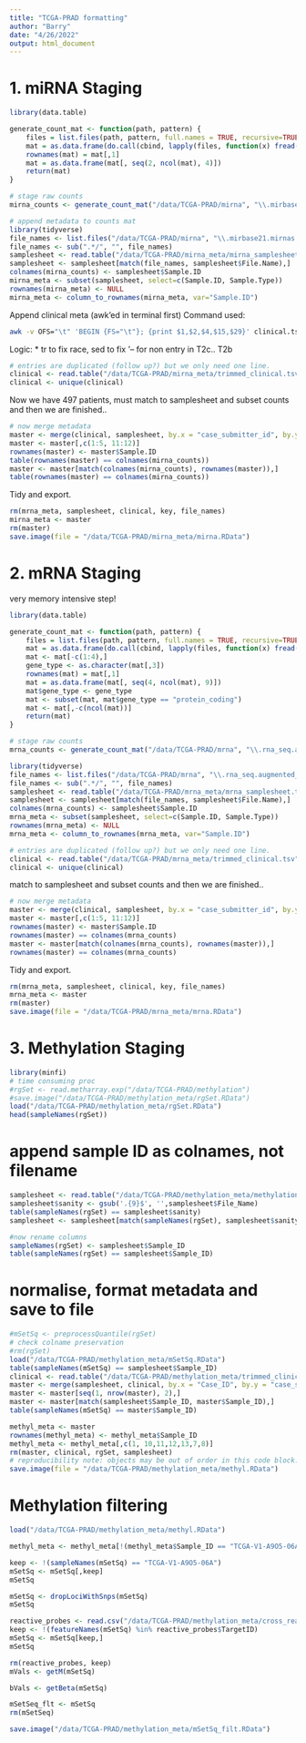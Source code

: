 ```yaml
---
title: "TCGA-PRAD formatting"
author: "Barry"
date: "4/26/2022"
output: html_document
---
```


# 1. miRNA Staging

```R
library(data.table)

generate_count_mat <- function(path, pattern) {
    files = list.files(path, pattern, full.names = TRUE, recursive=TRUE, include.dirs=TRUE)
    mat = as.data.frame(do.call(cbind, lapply(files, function(x) fread(x, stringsAsFactors = FALSE))))
    rownames(mat) = mat[,1]
    mat = as.data.frame(mat[, seq(2, ncol(mat), 4)])
    return(mat)
}

# stage raw counts
mirna_counts <- generate_count_mat("/data/TCGA-PRAD/mirna", "\\.mirbase21.mirnas.quantification.txt$")
```

```R
# append metadata to counts mat
library(tidyverse)
file_names <- list.files("/data/TCGA-PRAD/mirna", "\\.mirbase21.mirnas.quantification.txt$", full.names = FALSE, recursive = TRUE, include.dirs = FALSE)
file_names <- sub(".*/", "", file_names)
samplesheet <- read.table("/data/TCGA-PRAD/mirna_meta/mirna_samplesheet.tsv", header=T, sep="\t")
samplesheet <- samplesheet[match(file_names, samplesheet$File.Name),]
colnames(mirna_counts) <- samplesheet$Sample.ID
mirna_meta <- subset(samplesheet, select=c(Sample.ID, Sample.Type))
rownames(mirna_meta) <- NULL
mirna_meta <- column_to_rownames(mirna_meta, var="Sample.ID")
```


Append clinical meta (awk'ed in terminal first) 
Command used:
```bash
awk -v OFS="\t" 'BEGIN {FS="\t"}; {print $1,$2,$4,$15,$29}' clinical.tsv | tr ' ' '_' | sed "s/'--/NA/" > trimmed_clinical.tsv
```
Logic:
* tr to fix race, sed to fix '-- for non entry in T2c.. T2b

```R
# entries are duplicated (follow up?) but we only need one line. 
clinical <- read.table("/data/TCGA-PRAD/mirna_meta/trimmed_clinical.tsv", header=T)
clinical <- unique(clinical)
```

Now we have 497 patients, must match to samplesheet and subset counts and then we are finished..

```R
# now merge metadata
master <- merge(clinical, samplesheet, by.x = "case_submitter_id", by.y = "Case.ID")
master <- master[,c(1:5, 11:12)]
rownames(master) <- master$Sample.ID
table(rownames(master) == colnames(mirna_counts))
master <- master[match(colnames(mirna_counts), rownames(master)),]
table(rownames(master) == colnames(mirna_counts))
```

Tidy and export.

```R
rm(mrna_meta, samplesheet, clinical, key, file_names)
mirna_meta <- master
rm(master)
save.image(file = "/data/TCGA-PRAD/mirna_meta/mirna.RData")
```


# 2. mRNA Staging

very memory intensive step!

```R
library(data.table)

generate_count_mat <- function(path, pattern) {
    files = list.files(path, pattern, full.names = TRUE, recursive=TRUE, include.dirs=TRUE)
    mat = as.data.frame(do.call(cbind, lapply(files, function(x) fread(x, stringsAsFactors = FALSE))))
    mat <- mat[-c(1:4),]
    gene_type <- as.character(mat[,3])
    rownames(mat) = mat[,1]
    mat = as.data.frame(mat[, seq(4, ncol(mat), 9)])
    mat$gene_type <- gene_type
    mat <- subset(mat, mat$gene_type == "protein_coding")
    mat <- mat[,-c(ncol(mat))]
    return(mat)
}

# stage raw counts
mrna_counts <- generate_count_mat("/data/TCGA-PRAD/mrna", "\\.rna_seq.augmented_star_gene_counts.tsv$")
```

```R
library(tidyverse)
file_names <- list.files("/data/TCGA-PRAD/mrna", "\\.rna_seq.augmented_star_gene_counts.tsv$", full.names = FALSE, recursive = TRUE, include.dirs = FALSE)
file_names <- sub(".*/", "", file_names)
samplesheet <- read.table("/data/TCGA-PRAD/mrna_meta/mrna_samplesheet.tsv", header=T, sep="\t")
samplesheet <- samplesheet[match(file_names, samplesheet$File.Name),]
colnames(mrna_counts) <- samplesheet$Sample.ID
mrna_meta <- subset(samplesheet, select=c(Sample.ID, Sample.Type))
rownames(mrna_meta) <- NULL
mrna_meta <- column_to_rownames(mrna_meta, var="Sample.ID")
```

```R
# entries are duplicated (follow up?) but we only need one line. 
clinical <- read.table("/data/TCGA-PRAD/mrna_meta/trimmed_clinical.tsv", header=T)
clinical <- unique(clinical)
```

match to samplesheet and subset counts and then we are finished..

```R
# now merge metadata
master <- merge(clinical, samplesheet, by.x = "case_submitter_id", by.y = "Case.ID")
master <- master[,c(1:5, 11:12)]
rownames(master) <- master$Sample.ID
rownames(master) == colnames(mrna_counts)
master <- master[match(colnames(mrna_counts), rownames(master)),]
rownames(master) == colnames(mrna_counts)
```

Tidy and export.

```R
rm(mrna_meta, samplesheet, clinical, key, file_names)
mrna_meta <- master
rm(master)
save.image(file = "/data/TCGA-PRAD/mrna_meta/mrna.RData")
```


# 3. Methylation Staging

```R
library(minfi)
# time consuming proc
#rgSet <- read.metharray.exp("/data/TCGA-PRAD/methylation")
#save.image("/data/TCGA-PRAD/methylation_meta/rgSet.RData")
load("/data/TCGA-PRAD/methylation_meta/rgSet.RData")
head(sampleNames(rgSet))
```

# append sample ID as colnames, not filename

```R
samplesheet <- read.table("/data/TCGA-PRAD/methylation_meta/methylation_samplesheet.tsv", header=T, stringsAsFactors = T, sep="\t")
samplesheet$sanity <- gsub('.{9}$', '',samplesheet$File_Name)
table(sampleNames(rgSet) == samplesheet$sanity)
samplesheet <- samplesheet[match(sampleNames(rgSet), samplesheet$sanity),]

#now rename columns 
sampleNames(rgSet) <- samplesheet$Sample_ID
table(sampleNames(rgSet) == samplesheet$Sample_ID)
```

# normalise, format metadata and save to file
```R
#mSetSq <- preprocessQuantile(rgSet)
# check colname preservation
#rm(rgSet)
load("/data/TCGA-PRAD/methylation_meta/mSetSq.RData")
table(sampleNames(mSetSq) == samplesheet$Sample_ID)
clinical <- read.table("/data/TCGA-PRAD/methylation_meta/trimmed_clinical.tsv", header=T, sep="\t")
master <- merge(samplesheet, clinical, by.x = "Case_ID", by.y = "case_submitter_id")
master <- master[seq(1, nrow(master), 2),]
master <- master[match(samplesheet$Sample_ID, master$Sample_ID),]
table(sampleNames(mSetSq) == master$Sample_ID)
```

```R
methyl_meta <- master
rownames(methyl_meta) <- methyl_meta$Sample_ID
methyl_meta <- methyl_meta[,c(1, 10,11,12,13,7,8)]
rm(master, clinical, rgSet, samplesheet)
# reproducibility note: objects may be out of order in this code block. 
save.image(file = "/data/TCGA-PRAD/methylation_meta/methyl.RData")
```

# Methylation filtering

```R
load("/data/TCGA-PRAD/methylation_meta/methyl.RData")

methyl_meta <- methyl_meta[!(methyl_meta$Sample_ID == "TCGA-V1-A9O5-06A"),]

keep <- !(sampleNames(mSetSq) == "TCGA-V1-A9O5-06A")
mSetSq <- mSetSq[,keep]
mSetSq

mSetSq <- dropLociWithSnps(mSetSq)
mSetSq

reactive_probes <- read.csv("/data/TCGA-PRAD/methylation_meta/cross_reactive_probes.csv", sep=",", header=T)
keep <- !(featureNames(mSetSq) %in% reactive_probes$TargetID)
mSetSq <- mSetSq[keep,] 
mSetSq
```

```r
rm(reactive_probes, keep)
mVals <- getM(mSetSq)

bVals <- getBeta(mSetSq)

mSetSeq_flt <- mSetSq
rm(mSetSeq)

save.image("/data/TCGA-PRAD/methylation_meta/mSetSq_filt.RData")
```
